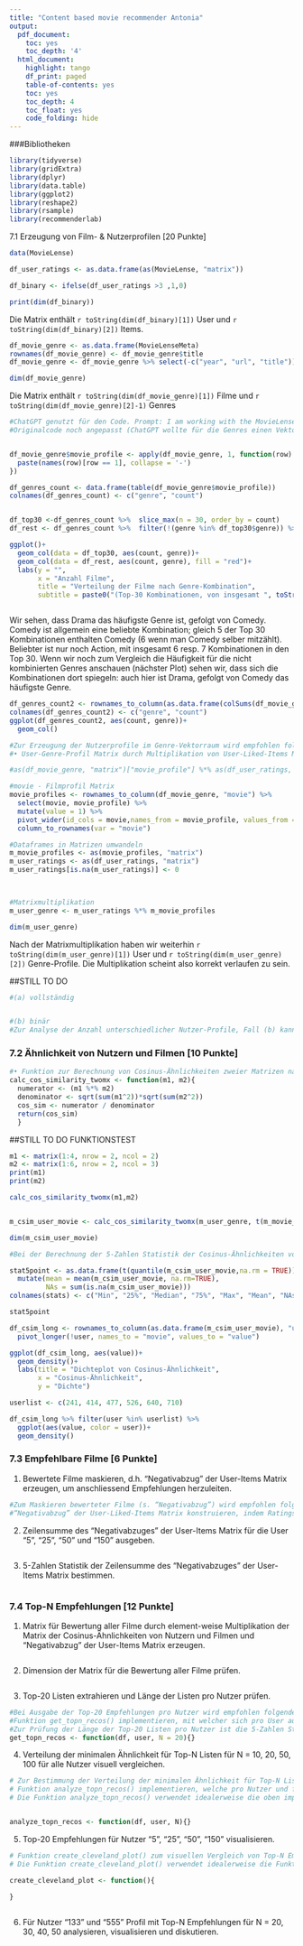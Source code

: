 ```yaml
---
title: "Content based movie recommender Antonia"
output:
  pdf_document:
    toc: yes
    toc_depth: '4'
  html_document:
    highlight: tango
    df_print: paged
    table-of-contents: yes
    toc: yes
    toc_depth: 4
    toc_float: yes
    code_folding: hide
---
```


###Bibliotheken
```r
library(tidyverse)
library(gridExtra)
library(dplyr)
library(data.table)
library(ggplot2)
library(reshape2)
library(rsample)
library(recommenderlab)
```


7.1 Erzeugung von Film- & Nutzerprofilen [20 Punkte]


```r
data(MovieLense)

df_user_ratings <- as.data.frame(as(MovieLense, "matrix"))

```

```r
df_binary <- ifelse(df_user_ratings >3 ,1,0)

```


```r
print(dim(df_binary))
```
Die Matrix enthält `r toString(dim(df_binary)[1])` User und `r toString(dim(df_binary)[2])` Items. 

```r
df_movie_genre <- as.data.frame(MovieLenseMeta)
rownames(df_movie_genre) <- df_movie_genre$title
df_movie_genre <- df_movie_genre %>% select(-c("year", "url", "title"))


```


```r
dim(df_movie_genre)

```
Die Matrix enthält `r toString(dim(df_movie_genre)[1])` Filme und `r toString(dim(df_movie_genre)[2]-1)` Genres  


```r
#ChatGPT genutzt für den Code. Prompt: I am working with the MovieLense dataframe and I need to modify the MovieLenseMeta dataframe to have an additional column with the combination of genres. so if a movie has "Action" and "Adventure" as their genres, the column should have "Action-Adventure" as value. can you help me write this code?
#Originalcode noch angepasst (ChatGPT wollte für die Genres einen Vektor schreiben mit den expliziten Genre-Namen. Da aber die Titel Spalte keine 1er enthält habe ich es weggelelassen)


df_movie_genre$movie_profile <- apply(df_movie_genre, 1, function(row) {
  paste(names(row)[row == 1], collapse = '-')
})

df_genres_count <- data.frame(table(df_movie_genre$movie_profile))
colnames(df_genres_count) <- c("genre", "count")


df_top30 <-df_genres_count %>%  slice_max(n = 30, order_by = count) 
df_rest <- df_genres_count %>%  filter(!(genre %in% df_top30$genre)) %>% summarise("count" = sum(count)) %>% mutate(genre = "Others combined")

ggplot()+
  geom_col(data = df_top30, aes(count, genre))+
  geom_col(data = df_rest, aes(count, genre), fill = "red")+
  labs(y = "",
       x = "Anzahl Filme",
       title = "Verteilung der Filme nach Genre-Kombination",
       subtitle = paste0("(Top-30 Kombinationen, von insgesamt ", toString(dim(df_genres_count)[1]), ")"))



```
Wir sehen, dass Drama das häufigste Genre ist, gefolgt von Comedy. Comedy ist allgemein eine beliebte Kombination; gleich 5 der Top 30 Kombinationen enthalten Comedy (6 wenn man Comedy selber mitzählt). Beliebter ist nur noch Action, mit insgesamt 6 resp. 7 Kombinationen in den Top 30. Wenn wir noch zum Vergleich die Häufigkeit für die nicht kombinierten Genres anschauen (nächster Plot) sehen wir, dass sich die Kombinationen dort spiegeln: auch hier ist Drama, gefolgt von Comedy das häufigste Genre. 

```r

df_genres_count2 <- rownames_to_column(as.data.frame(colSums(df_movie_genre[2:19])))
colnames(df_genres_count2) <- c("genre", "count")
ggplot(df_genres_count2, aes(count, genre))+
  geom_col()

```


```r
#Zur Erzeugung der Nutzerprofile im Genre-Vektorraum wird empfohlen folgendermassen vorzugehen: 
#• User-Genre-Profil Matrix durch Multiplikation von User-Liked-Items Matrix und Movie-Genre Matrix erzeugen.

#as(df_movie_genre, "matrix")["movie_profile"] %*% as(df_user_ratings, "matrix")

#movie - Filmprofil Matrix
movie_profiles <- rownames_to_column(df_movie_genre, "movie") %>% 
  select(movie, movie_profile) %>% 
  mutate(value = 1) %>%
  pivot_wider(id_cols = movie,names_from = movie_profile, values_from = value, values_fill = 0) %>% 
  column_to_rownames(var = "movie")

#Dataframes in Matrizen umwandeln
m_movie_profiles <- as(movie_profiles, "matrix")
m_user_ratings <- as(df_user_ratings, "matrix")
m_user_ratings[is.na(m_user_ratings)] <- 0


  
#Matrixmultiplikation 
m_user_genre <- m_user_ratings %*% m_movie_profiles 


```


```r
dim(m_user_genre)
```
Nach der Matrixmultiplikation haben wir weiterhin `r toString(dim(m_user_genre)[1])` User  und `r toString(dim(m_user_genre)[2])` Genre-Profile. Die Multiplikation scheint also korrekt verlaufen zu sein.   

##STILL TO DO
```r
#(a) vollständig


#(b) binär 
#Zur Analyse der Anzahl unterschiedlicher Nutzer-Profile, Fall (b) kann z.B. mutate(across(.cols = everything(), .fns = ~ ifelse(.x > 0, 1, 0))) verwendet werde


```


### 7.2 Ähnlichkeit von Nutzern und Filmen [10 Punkte]
```r
#• Funktion zur Berechnung von Cosinus-Ähnlichkeiten zweier Matrizen namens calc_cos_similarity_twomtrx() implementieren, um Nutzerprofile und Filme im Vektorraum der Genres zu vergleichen. Die richtige Funktionsweise soll an einem einfachen Beispiel getestet und dokumentiert werden.
calc_cos_similarity_twomx <- function(m1, m2){
  numerator <- (m1 %*% m2)
  denominator <- sqrt(sum(m1^2))*sqrt(sum(m2^2)) 
  cos_sim <- numerator / denominator
  return(cos_sim)
  } 


```

##STILL TO DO FUNKTIONSTEST
```r
m1 <- matrix(1:4, nrow = 2, ncol = 2)
m2 <- matrix(1:6, nrow = 2, ncol = 3)
print(m1)
print(m2)

calc_cos_similarity_twomx(m1,m2)



```


```r
m_csim_user_movie <- calc_cos_similarity_twomx(m_user_genre, t(m_movie_profiles))

dim(m_csim_user_movie)

```
```r
#Bei der Berechnung der 5-Zahlen Statistik der Cosinus-Ähnlichkeiten von Nutzern und Filmen sind explizit auch NAs und Mittelwert auszugeben.

stat5point <- as.data.frame(t(quantile(m_csim_user_movie,na.rm = TRUE))) %>% 
  mutate(mean = mean(m_csim_user_movie, na.rm=TRUE), 
         NAs = sum(is.na(m_csim_user_movie)))
colnames(stats) <- c("Min", "25%", "Median", "75%", "Max", "Mean", "NAs")

stat5point


```


```r


df_csim_long <- rownames_to_column(as.data.frame(m_csim_user_movie), "user") %>% 
  pivot_longer(!user, names_to = "movie", values_to = "value")

ggplot(df_csim_long, aes(value))+
  geom_density()+
  labs(title = "Dichteplot von Cosinus-Ähnlichkeit",
       x = "Cosinus-Ähnlichkeit",
       y = "Dichte")

```

```r
userlist <- c(241, 414, 477, 526, 640, 710)

df_csim_long %>% filter(user %in% userlist) %>% 
  ggplot(aes(value, color = user))+
  geom_density()

```


### 7.3 Empfehlbare Filme [6 Punkte]
1. Bewertete Filme maskieren, d.h. “Negativabzug” der User-Items Matrix erzeugen, um anschliessend Empfehlungen herzuleiten.
```r
#Zum Maskieren bewerteter Filme (s. “Negativabzug”) wird empfohlen folgendermassen vorzugehen:
#“Negativabzug” der User-Liked-Items Matrix konstruieren, indem Ratings aller bewerteten Filme auf 0 gesetzt werden, die restlichen auf 1


```

2. Zeilensumme des “Negativabzuges” der User-Items Matrix für die User “5”, “25”, “50” und “150” ausgeben.
```r

```

3. 5-Zahlen Statistik der Zeilensumme des “Negativabzuges” der User-Items Matrix bestimmen.
```r

```

### 7.4 Top-N Empfehlungen [12 Punkte]
1. Matrix für Bewertung aller Filme durch element-weise Multiplikation der Matrix der Cosinus-Ähnlichkeiten von Nutzern und Filmen und “Negativabzug” der User-Items Matrix erzeugen.
```r

```

2. Dimension der Matrix für die Bewertung aller Filme prüfen.
```r

```

3. Top-20 Listen extrahieren und Länge der Listen pro Nutzer prüfen.
```r
#Bei Ausgabe der Top-20 Empfehlungen pro Nutzer wird empfohlen folgendermassen vorzugehen
#Funktion get_topn_recos() implementieren, mit welcher sich pro User aus allen unbewerteten Filmen auf Basis der Ähnlichkeit von Nutzern und Filmen die Top-N Empfehlungen für beliebige N extrahieren lassen.
#Zur Prüfung der Länge der Top-20 Listen pro Nutzer ist die 5-Zahlen Statistik der Anzahl Empfehlungen pro Nutzer auszugegeben.
get_topn_recos <- function(df, user, N = 20){}


```

4. Verteilung der minimalen Ähnlichkeit für Top-N Listen für N = 10, 20, 50, 100 für alle Nutzer visuell vergleichen.
```r
# Zur Bestimmung der Verteilung der minimalen Ähnlichkeit für Top-N Listen wird empfohlen folgendermassen vorzugehen:
# Funktion analyze_topn_recos() implementieren, welche pro Nutzer und für verschiedene N jeweils den minimalen Ähnlichkeitsscore liefert. Verteilungen mit Hilfe von Histogrammen für verschiedene N visualisieren.
# Die Funktion analyze_topn_recos() verwendet idealerweise die oben implementierte Funktion get_topn_recos() innerhalb eines Loops.


analyze_topn_recos <- function(df, user, N){}


```

5. Top-20 Empfehlungen für Nutzer “5”, “25”, “50”, “150” visualisieren.
```r
# Funktion create_cleveland_plot() zum visuellen Vergleich von Top-N Empfehlungen und Nutzerprofil pro User implementieren, indem Empfehlungen und Nutzerprofil im 19-dimensionalen Genre-Raum verglichen werden.
# Die Funktion create_cleveland_plot() verwendet idealerweise die Funktion get_topn_recos().

create_cleveland_plot <- function(){
  
}



```

6. Für Nutzer “133” und “555” Profil mit Top-N Empfehlungen für N = 20, 30, 40, 50 analysieren, visualisieren und diskutieren.
```r

```
